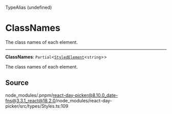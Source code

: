 <SectionTitle>TypeAlias (undefined)</SectionTitle>

# ClassNames

<Description>The class names of each element.</Description>

---

<a id="undefined" name="undefined"></a>

<SignatureMemberIdentifier>**ClassNames**: `Partial`\<[`StyledElement`](/docs/api/type-aliases/StyledElement.md)\<`string`\>\></SignatureMemberIdentifier>

The class names of each element.

## Source

node_modules/.pnpm/react-day-picker@8.10.0_date-fns@3.3.1_react@18.2.0/node_modules/react-day-picker/src/types/Styles.ts:109
